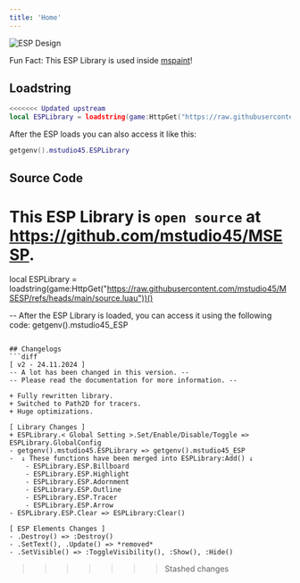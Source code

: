 ```yaml
---
title: 'Home'
---
```


![ESP Design](/images/esp_design.png)

<Note>Fun Fact: This ESP Library is used inside [mspaint](https://mspaint.cc/)!</Note>

## Loadstring
```lua esp_lib.lua
<<<<<<< Updated upstream
local ESPLibrary = loadstring(game:HttpGet("https://raw.githubusercontent.com/mstudio45/MSESP/refs/heads/main/source.lua"))()
```

After the ESP loads you can also access it like this:
```lua esp_from_getgenv.lua
getgenv().mstudio45.ESPLibrary
```

## Source Code
This ESP Library is `open source` at https://github.com/mstudio45/MSESP.
=======
local ESPLibrary = loadstring(game:HttpGet("https://raw.githubusercontent.com/mstudio45/MSESP/refs/heads/main/source.luau"))()

-- After the ESP Library is loaded, you can access it using the following code:
getgenv().mstudio45_ESP
```

## Changelogs
```diff
[ v2 - 24.11.2024 ]
-- A lot has been changed in this version. --
-- Please read the documentation for more information. --

+ Fully rewritten library.
+ Switched to Path2D for tracers.
+ Huge optimizations.

[ Library Changes ]
+ ESPLibrary.< Global Setting >.Set/Enable/Disable/Toggle => ESPLibrary.GlobalConfig
- getgenv().mstudio45.ESPLibrary => getgenv().mstudio45_ESP
-  ↓ These functions have been merged into ESPLibrary:Add() ↓
    - ESPLibrary.ESP.Billboard
    - ESPLibrary.ESP.Highlight
    - ESPLibrary.ESP.Adornment
    - ESPLibrary.ESP.Outline
    - ESPLibrary.ESP.Tracer
    - ESPLibrary.ESP.Arrow
- ESPLibrary.ESP.Clear => ESPLibrary:Clear()

[ ESP Elements Changes ]
- .Destroy() => :Destroy()
- .SetText(), .Update() => *removed*
- .SetVisible() => :ToggleVisibility(), :Show(), :Hide()
```
>>>>>>> Stashed changes
